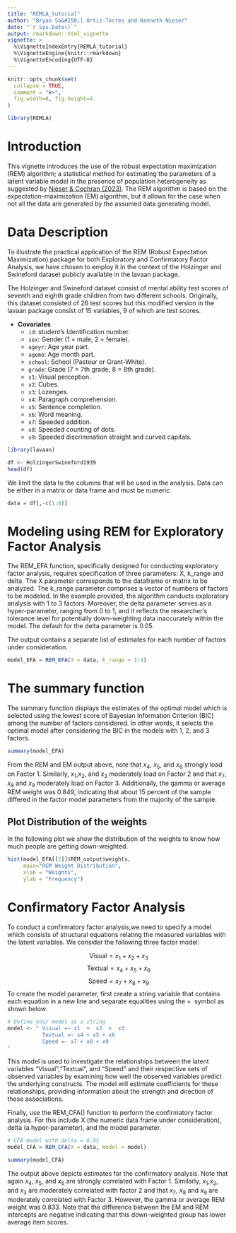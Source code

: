```yaml
---
title: "REMLA_tutorial"
author: "Bryan Sa&#250;l Ortiz-Torres and Kenneth Nieser"
date: "`r Sys.Date()`"
output: rmarkdown::html_vignette
vignette: >
  %\VignetteIndexEntry{REMLA_tutorial}
  %\VignetteEngine{knitr::rmarkdown}
  %\VignetteEncoding{UTF-8}
---
```


```r
knitr::opts_chunk$set(
  collapse = TRUE,
  comment = "#>",
  fig.width=6, fig.height=4
)
```

```r
library(REMLA)
```

# Introduction

This vignette introduces the use of the robust expectation maximization (REM) algorithm; a statistical method for estimating the parameters of a latent variable model in the presence of population heterogeneity as suggested by [Nieser & Cochran (2023)](https://psycnet.apa.org/doi/10.1037/met0000413). The REM algorithm is based on the expectation-maximization (EM) algorithm, but it allows for the case when not all the data are generated by the assumed data generating model.

# Data Description

To illustrate the practical application of the REM (Robust Expectation Maximization) package for both Exploratory and Confirmatory Factor Analysis, we have chosen to employ it in the context of the Holzinger and Swineford dataset publicly available in the lavaan package.

The Holzinger and Swineford dataset consist of mental ability test scores of seventh and eighth grade children from two different schools. Originally, this dataset consisted of 26 test scores but this modified version in the lavaan package consist of 15 variables, 9 of which are test scores.

-   **Covariates**
    -   `id`: student's Identification number.
    -   `sex`: Gender (1 = male, 2 = female).
    -   `ageyr`: Age year part.
    -   `agemo`: Age month part.
    -   `school`: School (Pasteur or Grant-White).
    -   `grade`: Grade (7 = 7th grade, 8 = 8th grade).
    -   `x1`: Visual perception.
    -   `x2`: Cubes.
    -   `x3`: Lozenges.
    -   `x4`: Paragraph comprehension.
    -   `x5`: Sentence completion.
    -   `x6`: Word meaning.
    -   `x7`: Speeded addition.
    -   `x8`: Speeded counting of dots.
    -   `x9`: Speeded discrimination straight and curved capitals.

```r
library(lavaan)

df <- HolzingerSwineford1939
head(df)
```

We limit the data to the columns that will be used in the analysis. Data can be either in a matrix or data frame and must be numeric.

```r
data = df[,-c(1:6)] 
```

# Modeling using REM for Exploratory Factor Analysis

The REM_EFA function, specifically designed for conducting exploratory factor analysis, requires specification of three parameters: X, k_range and delta. The X parameter corresponds to the dataframe or matrix to be analyzed. The k_range parameter comprises a vector of numbers of factors to be modeled. In the example provided, the algorithm conducts exploratory analysis with 1 to 3 factors. Moreover, the delta parameter serves as a hyper-parameter, ranging from 0 to 1, and it reflects the researcher's tolerance level for potentially down-weighting data inaccurately within the model. The default for the delta parameter is 0.05.

The output contains a separate list of estimates for each number of factors under consideration.

```r
model_EFA = REM_EFA(X = data, k_range = 1:3)
```

# The summary function

The summary function displays the estimates of the optimal model which is selected using the lowest score of Bayesian Information Criterion (BIC) among the number of factors considered. In other words, it selects the optimal model after considering the BIC in the models with 1, 2, and 3 factors.

```r
summary(model_EFA)
```

From the REM and EM output above, note that $x_4$, $x_5$, and $x_6$ strongly load on Factor 1. Similarly, $x_1$,$x_2$, and $x_3$ moderately load on Factor 2 and that $x_7$, $x_8$ and $x_9$ moderately load on Factor 3. Additionally, the gamma or average REM weight was 0.849, indicating that about 15 percent of the sample differed in the factor model parameters from the majority of the sample.

## Plot Distribution of the weights

In the following plot we show the distribution of the weights to know how much people are getting down-weighted.

```r

hist(model_EFA[[2]]$REM_output$weights,
     main="REM Weight Distribution",
     xlab = "Weights", 
     ylab = "Frequency")
```

# Confirmatory Factor Analysis

To conduct a confirmatory factor analysis,we need to specify a model which consists of structural equations relating the measured variables with the latent variables. We consider the following three factor model:

$$\text{Visual} = x_1 + x_2 + x_3 $$ $$\text{Textual} = x_4 + x_5 + x_6 $$ $$\text{Speed} = x_7 + x_8 + x_9$$ To create the model parameter, first create a string variable that contains each equation in a new line and separate equalities using the $=~$ symbol as shown below.

```r
# Define your model as a string
model <- " Visual =~ x1  +  x2  +  x3 
           Textual =~ x4 + x5 + x6
           Speed =~ x7 + x8 + x9
"
```

This model is used to investigate the relationships between the latent variables "Visual","Textual", and "Speed" and their respective sets of observed variables by examining how well the observed variables predict the underlying constructs. The model will estimate coefficients for these relationships, providing information about the strength and direction of these associations.

Finally, use the REM_CFA() function to perform the confirmatory factor analysis. For this include X (the numeric data frame under consideration), delta (a hyper-parameter), and the model parameter.

```r
# CFA model with delta = 0.05
model_CFA = REM_CFA(X = data, model = model)
```

```r
summary(model_CFA)
```

The output above depicts estimates for the confirmatory analysis. Note that again $x_4$, $x_5$, and $x_6$ are strongly correlated with Factor 1. Similarly, $x_1$,$x_2$, and $x_3$ are moderately correlated with factor 2 and that $x_7$, $x_8$ and $x_9$ are moderately correlated with Factor 3. However, the gamma or average REM weight was 0.833. Note that the difference between the EM and REM intercepts are negative indicating that this down-weighted group has lower average item scores.
